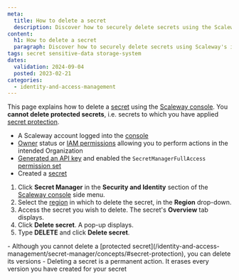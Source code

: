 ```yaml
---
meta:
  title: How to delete a secret
  description: Discover how to securely delete secrets using the Scaleway console. Follow these steps to manage your sensitive data effectively.
content:
  h1: How to delete a secret
  paragraph: Discover how to securely delete secrets using Scaleway's intuitive console. Follow these steps to manage your sensitive data effectively.
tags: secret sensitive-data storage-system
dates:
  validation: 2024-09-04
  posted: 2023-02-21
categories:
  - identity-and-access-management
---
```


This page explains how to delete a [secret](/identity-and-access-management/secret-manager/concepts/#secret) using the [Scaleway console](https://console.scaleway.com). You **cannot delete protected secrets**, i.e. secrets to which you have applied [secret protection](/identity-and-access-management/secret-manager/concepts/#secret-protection).

<Macro id="requirements" />

- A Scaleway account logged into the [console](https://console.scaleway.com)
- [Owner](/identity-and-access-management/iam/concepts/#owner) status or [IAM permissions](/identity-and-access-management/iam/concepts/#permission) allowing you to perform actions in the intended Organization
- [Generated an API key](/identity-and-access-management/iam/how-to/create-api-keys/) and enabled the `SecretManagerFullAccess` [permission set](/identity-and-access-management/iam/reference-content/permission-sets/)
- Created a [secret](/identity-and-access-management/secret-manager/how-to/create-secret/)


1. Click **Secret Manager** in the **Security and Identity** section of the [Scaleway console](https://console.scaleway.com/) side menu.
2. Select the [region](/identity-and-access-management/secret-manager/concepts/#region) in which to delete the secret, in the **Region** drop-down.
3. Access the secret you wish to delete. The secret's **Overview** tab displays.
4. Click **Delete secret**. A pop-up displays.
5. Type **DELETE** and click **Delete secret**.

<Message type="important">
  - Although you cannot delete a [protected secret](/identity-and-access-management/secret-manager/concepts/#secret-protection), you can delete its versions
  - Deleting a secret is a permanent action. It erases every version you have created for your secret
</Message>


